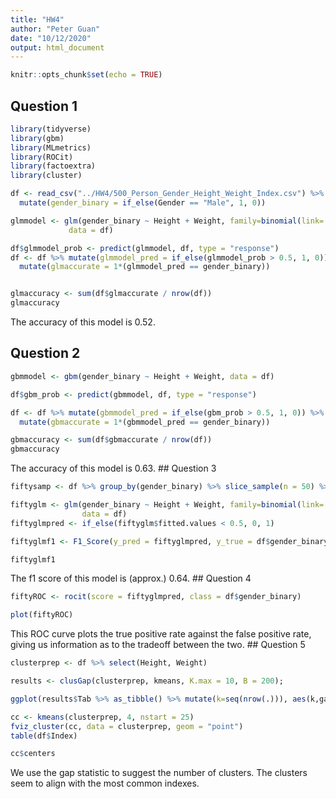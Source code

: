 ```yaml
---
title: "HW4"
author: "Peter Guan"
date: "10/12/2020"
output: html_document
---
```


```r
knitr::opts_chunk$set(echo = TRUE)
```
## Question 1

```r
library(tidyverse)
library(gbm)
library(MLmetrics)
library(ROCit)
library(factoextra)
library(cluster)
```
```r
df <- read_csv("../HW4/500_Person_Gender_Height_Weight_Index.csv") %>%
  mutate(gender_binary = if_else(Gender == "Male", 1, 0))

glmmodel <- glm(gender_binary ~ Height + Weight, family=binomial(link='logit'),
             data = df)

df$glmmodel_prob <- predict(glmmodel, df, type = "response")
df <- df %>% mutate(glmmodel_pred = if_else(glmmodel_prob > 0.5, 1, 0)) %>% 
  mutate(glmaccurate = 1*(glmmodel_pred == gender_binary))


glmaccuracy <- sum(df$glmaccurate / nrow(df))
glmaccuracy
```
The accuracy of this model is 0.52.

## Question 2

```r
gbmmodel <- gbm(gender_binary ~ Height + Weight, data = df)

df$gbm_prob <- predict(gbmmodel, df, type = "response")

df <- df %>% mutate(gbmmodel_pred = if_else(gbm_prob > 0.5, 1, 0)) %>% 
  mutate(gbmaccurate = 1*(gbmmodel_pred == gender_binary))

gbmaccuracy <- sum(df$gbmaccurate / nrow(df))
gbmaccuracy
```
The accuracy of this model is 0.63.
## Question 3

```r
fiftysamp <- df %>% group_by(gender_binary) %>% slice_sample(n = 50) %>% filter(gender_binary == 1)

fiftyglm <- glm(gender_binary ~ Height + Weight, family=binomial(link='logit'),
                data = df)
fiftyglmpred <- if_else(fiftyglm$fitted.values < 0.5, 0, 1)

fiftyglmf1 <- F1_Score(y_pred = fiftyglmpred, y_true = df$gender_binary) 

fiftyglmf1
```
The f1 score of this model is (approx.) 0.64.
## Question 4

```r
fiftyROC <- rocit(score = fiftyglmpred, class = df$gender_binary)

plot(fiftyROC)
```
This ROC curve plots the true positive rate against the false positive rate, giving us information as to the 
tradeoff between the two.
## Question 5

```r
clusterprep <- df %>% select(Height, Weight)

results <- clusGap(clusterprep, kmeans, K.max = 10, B = 200);

ggplot(results$Tab %>% as_tibble() %>% mutate(k=seq(nrow(.))), aes(k,gap)) + geom_line();

cc <- kmeans(clusterprep, 4, nstart = 25)
fviz_cluster(cc, data = clusterprep, geom = "point")
table(df$Index)

```
```r
cc$centers
```
We use the gap statistic to suggest the number of clusters. The clusters seem to align with the most common
indexes.

